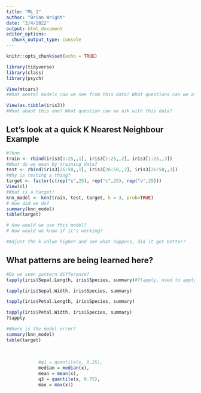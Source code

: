 ```yaml
---
title: "ML_1"
author: "Brian Wright"
date: "2/4/2022"
output: html_document
editor_options: 
  chunk_output_type: console
---
```


```r
knitr::opts_chunk$set(echo = TRUE)
```

```r
library(tidyverse)
library(class)
library(psych)
```


```r
View(mtcars)
#What mental models can we see from this data? What questions can we ask? 

View(as.tibble(iris3))
#What about this one? What question can we ask with this data? 

```

## Let's look at a quick K Nearest Neighbour Example
```r
#?knn
train <- rbind(iris3[1:25,,1], iris3[1:25,,2], iris3[1:25,,3])
#What do we mean by training data? 
test <- rbind(iris3[26:50,,1], iris3[26:50,,2], iris3[26:50,,3])
#Why is testing a thing? 
target <- factor(c(rep("s",25), rep("c",25), rep("v",25)))
View(cl)
#What is a target? 
knn_model <- knn(train, test, target, k = 3, prob=TRUE)
# How did we do?
summary(knn_model)
table(target)

# How would we use this model? 
# How would we know if it's working?

#Adjust the k value higher and see what happens, did it get better?
```

## What patterns are being learned here?
```r
#Do we seen pattern difference? 
tapply(iris$Sepal.Length, iris$Species, summary)#?tapply, used to apply a function to a factor in a dataframe. 

tapply(iris$Sepal.Width, iris$Species, summary)

tapply(iris$Petal.Length, iris$Species, summary)

tapply(iris$Petal.Width, iris$Species, summary)
?tapply

#Where is the model error? 
summary(knn_model)
table(target)            
            
            
            
            #q1 = quantile(x, 0.25),
            median = median(x),
            mean = mean(x),
            q3 = quantile(x, 0.75),
            max = max(x))

```

